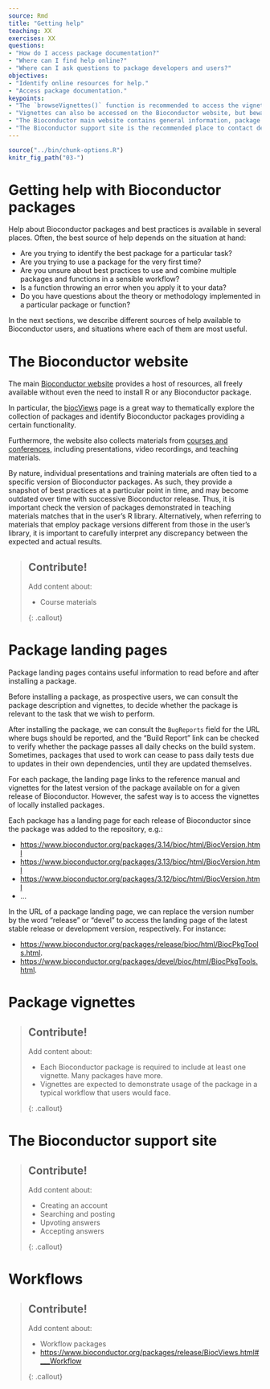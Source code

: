 ```yaml
---
source: Rmd
title: "Getting help"
teaching: XX
exercises: XX
questions:
- "How do I access package documentation?"
- "Where can I find help online?"
- "Where can I ask questions to package developers and users?"
objectives:
- "Identify online resources for help."
- "Access package documentation."
keypoints:
- "The `browseVignettes()` function is recommended to access the vignette(s) installed with each package."
- "Vignettes can also be accessed on the Bioconductor website, but beware of differences between package versions!"
- "The Bioconductor main website contains general information, package documentation, and course materials."
- "The Bioconductor support site is the recommended place to contact developers and ask questions."
---
```


```r
source("../bin/chunk-options.R")
knitr_fig_path("03-")
```

# Getting help with Bioconductor packages

Help about Bioconductor packages and best practices is available in several places.
Often, the best source of help depends on the situation at hand:

- Are you trying to identify the best package for a particular task?
- Are you trying to use a package for the very first time?
- Are you unsure about best practices to use and combine multiple packages and functions in a sensible workflow?
- Is a function throwing an error when you apply it to your data?
- Do you have questions about the theory or methodology implemented in a particular package or function?

In the next sections, we describe different sources of help available to Bioconductor users, and situations where each of them are most useful.

# The Bioconductor website

The main [Bioconductor website][bioc-website] provides a host of resources, all freely available without even the need to install R or any Bioconductor package.

In particular, the [biocViews][biocviews-site] page is a great way to thematically explore the collection of packages and identify Bioconductor packages providing a certain functionality.

Furthermore, the website also collects materials from [courses and conferences][bioc-courses-conferences-materials], including presentations, video recordings, and teaching materials.

By nature, individual presentations and training materials are often tied to a specific version of Bioconductor packages.
As such, they provide a snapshot of best practices at a particular point in time, and may become outdated over time with successive Bioconductor release.
Thus, it is important check the version of packages demonstrated in teaching materials matches that in the user's R library.
Alternatively, when referring to materials that employ package versions different from those in the user's library, it is important to carefully interpret any discrepancy between the expected and actual results.

> ## Contribute!
> 
> Add content about:
>
> - Course materials
>
{: .callout}

# Package landing pages

Package landing pages contains useful information to read before and after installing a package.

Before installing a package, as prospective users, we can consult the package description and vignettes, to decide whether the package is relevant to the task that we wish to perform.

After installing the package, we can consult the `BugReports` field for the URL where bugs should be reported, and the "Build Report" link can be checked to verify whether the package passes all daily checks on the build system.
Sometimes, packages that used to work can cease to pass daily tests due to updates in their own dependencies, until they are updated themselves.

For each package, the landing page links to the reference manual and vignettes for the latest version of the package available on for a given release of Bioconductor.
However, the safest way is to access the vignettes of locally installed packages.

Each package has a landing page for each release of Bioconductor since the package was added to the repository, e.g.:

- <https://www.bioconductor.org/packages/3.14/bioc/html/BiocVersion.html>
- <https://www.bioconductor.org/packages/3.13/bioc/html/BiocVersion.html>
- <https://www.bioconductor.org/packages/3.12/bioc/html/BiocVersion.html>
- ...


In the URL of a package landing page, we can replace the version number by the word "release" or "devel" to access the landing page of the latest stable release or development version, respectively.
For instance:

- <https://www.bioconductor.org/packages/release/bioc/html/BiocPkgTools.html>.
- <https://www.bioconductor.org/packages/devel/bioc/html/BiocPkgTools.html>.


# Package vignettes

> ## Contribute!
> 
> Add content about:
>
> - Each Bioconductor package is required to include at least one vignette. Many packages have more.
> - Vignettes are expected to demonstrate usage of the package in a typical workflow that users would face.
>
{: .callout}


# The Bioconductor support site

> ## Contribute!
> 
> Add content about:
>
> - Creating an account
> - Searching and posting
> - Upvoting answers
> - Accepting answers
>
{: .callout}


# Workflows

> ## Contribute!
> 
> Add content about:
>
> - Workflow packages
> - <https://www.bioconductor.org/packages/release/BiocViews.html#___Workflow>
>
{: .callout}

[bioc-website]: https://www.bioconductor.org/
[biocviews-site]: https://www.bioconductor.org/packages/release/BiocViews.html
[bioc-courses-conferences-materials]: https://bioconductor.org/help/course-materials/
